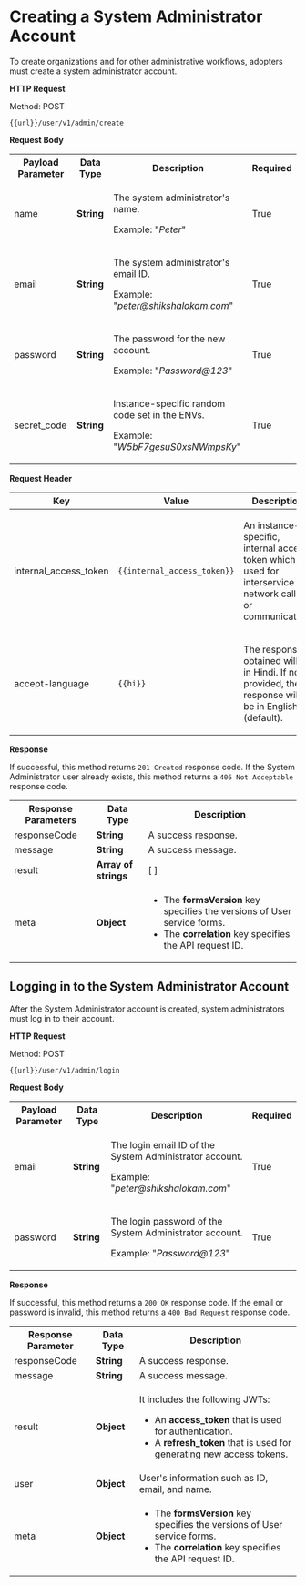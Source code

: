 
# Creating a System Administrator Account

To create organizations and for other administrative workflows, adopters must create a system administrator account.

**HTTP Request**

Method: POST

  ```
  {{url}}/user/v1/admin/create

  ```

**Request Body**

<table>
  <tr>
    <th>Payload Parameter</th>
    <th>Data Type</th>
    <th>Description</th>
    <th>Required</th>
  </tr>
  <tr>
    <td>name</td>
    <td><b>String</b></td>
    <td><p>The system administrator's name.</p><p>Example: "<i>Peter</i>"</p></td>
    <td>True</td>
  </tr>
  <tr>
    <td>email</td>
    <td><b>String</b></td>
    <td><p>The system administrator's email ID.</p><p>Example: "<i>peter@shikshalokam.com</i>"</p></td>
    <td>True</td>
  </tr>
  <tr>
    <td>password</td>
    <td><b>String</b></td>
    <td><p>The password for the new account.</p><p>Example: "<i>Password@123</i>"</p></td>
    <td>True</td>
  </tr>
  <tr>
    <td>secret_code</td>
    <td><b>String</b></td>
    <td><p>Instance-specific random code set in the ENVs.</p><p>Example: "<i>W5bF7gesuS0xsNWmpsKy</i>"</p></td>
    <td>True</td>  
  </tr>
</table>

**Request Header**

|Key|Value|Description|Required|
|---|---|---|---|
|<p class='nowrap'>internal_access_token</p>|<p class='nowrap'>`{{internal_access_token}}`</p>|<p>An instance-specific, internal access token which is used for interservice network calls or communication.</p>|True|
|<p class='nowrap'>accept-language</p>|<p>`{{hi}}`</p>|<p>The response obtained will be in Hindi. If not provided, the response will be in English (default).</p>|False|

**Response**

If successful, this method returns `201 Created` response code. If the System Administrator user already exists, this method returns a `406 Not Acceptable` response code.

<table>
  <tr>
    <th>Response Parameters</th>
    <th>Data Type</th>
    <th>Description</th>
  </tr>
  <tr>
    <td>responseCode</td>
    <td><b>String</b></td>
    <td>A success response.</td>
  </tr>
  <tr>
    <td>message</td>
    <td><b>String</b></td>
    <td>A success message.</td>
  </tr>
  <tr>
    <td>result</td>
    <td><b>Array of strings</b></td>
    <td>[ ]</td>
  </tr>
  <tr>
    <td>meta</td>
    <td><b>Object</b></td>
    <td><ul><li>The <b>formsVersion</b> key specifies the versions of User service forms.</li><li>The <b>correlation</b> key specifies the API request ID.</li></ul></td>
  </tr>
</table>

## Logging in to the System Administrator Account

After the System Administrator account is created, system administrators must log in to their account.

**HTTP Request**

Method: POST

  ```
  {{url}}/user/v1/admin/login

  ```

**Request Body**

<table>
  <tr>
    <th>Payload Parameter</th>
    <th>Data Type</th>
    <th>Description</th>
    <th>Required</th>
  </tr>
  <tr>
    <td>email</td>
    <td><b>String</b></td>
    <td><p>The login email ID of the System Administrator account.</p><p>Example: "<i>peter@shikshalokam.com</i>"</p></td>
    <td>True</td>  
  </tr>
  <tr>
    <td>password</td>
    <td><b>String</b></td>
    <td><p>The login password of the System Administrator account.</p><p>Example: "<i>Password@123</i>"</p></td>
    <td>True</td>
  </tr>
</table>

**Response**

If successful, this method returns a `200 OK` response code. If the email or password is invalid, this method returns a `400 Bad Request` response code.

<table>
  <tr>
    <th>Response Parameter</th>
    <th>Data Type</th>
    <th>Description</th>
  </tr>
  <tr>
    <td>responseCode</td>
    <td><b>String</b></td>
    <td>A success response.</td>
  </tr>
  <tr>
    <td>message</td>
    <td><b>String</b></td>
    <td>A success message.</td>
  </tr>
  <tr>
    <td>result</td>
    <td><b>Object</b></td>
    <td><p>It includes the following JWTs:</p><ul><li>An <b>access_token</b> that is used for authentication.</li><li>A <b>refresh_token</b> that is used for generating new access tokens.</li></ul></td>
  </tr>
  <tr>
    <td>user</td>
    <td><b>Object</b></td>
    <td>User's information such as ID, email, and name.</td>
  </tr>
    <tr>
    <td>meta</td>
    <td><b>Object</b></td>
    <td><ul><li>The <b>formsVersion</b> key specifies the versions of User service forms.</li><li>The <b>correlation</b> key specifies the API request ID.</li></ul></td>
  </tr>
</table>